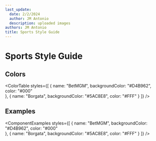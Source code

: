 ```yaml
---
last_update:
  date: 2/2/2024
  author: JM Antonio
  description: uploaded images
authors: JM Antonio
title: Sports Style Guide
---
```


# Sports Style Guide

## Colors

<ColorTable 
    styles={[
        {
            name: "BetMGM",
            backgroundColor: "#D4B962",
            color: "#000"     
        },
        {
            name: "Borgata",
            backgroundColor: "#5AC8E8",
            color: "#FFF"
        }
    ]}
/>

## Examples

<ComponentExamples
    styles={[
        {
            name: "BetMGM",
            backgroundColor: "#D4B962",
            color: "#000"     
        },
        {
            name: "Borgata",
            backgroundColor: "#5AC8E8",
            color: "#FFF"
        }
    ]}
/>